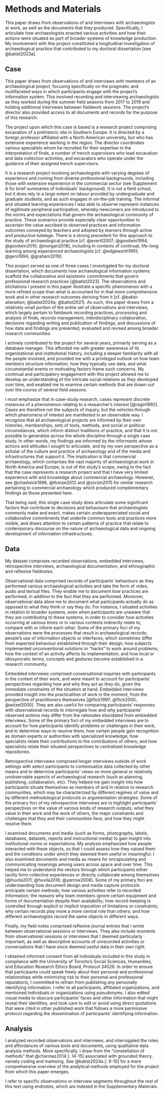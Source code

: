 # Methods and Materials
This paper draws from observations of and interviews with archaeologists at work, as well as the documents that they produced.
Specifically, I articulate how archaeologists enacted various activities and how their actions were situated as part of broader systems of knowledge production.
My involvement with this project constituted a longitudinal investigation of archaeological practice that contributed to my doctoral dissertation [see @batist2023a].

## Case
This paper draws from observations of and interviews with members of an archaeological project, focusing specifically on the pragmatic and multifaceted ways in which participants engage with the project's information system.
This involved recording and interviewing archaeologists as they worked during the summer field seasons from 2017 to 2019 and holding additional interviews between fieldwork sessions.
The project's director also provided access to all documents and records for the purpose of this research.

The project upon which this case is based is a research project comprising excavation of a prehistoric site in Southern Europe.
It is directed by a foreign professor affiliated with a North American university, but who has extensive experience working in the region.
The director coordinates various specialists whom he recruited for their expertise in the interpretation of finds, a number of trench supervisors who lead excavation and data collection activities, and excavators who operate under the guidance of their assigned trench supervisors.

It is a research project involving archaeologists with varying degrees of experience and coming from diverse professional backgrounds, including those with extensive experience in the commercial sector (see Supplement A for brief summaries of individuals' background).
It is not a field school, but it does rely to a large extent on labour provided by undergraduate and graduate students, and as such engages in on-the-job training.
The informal and situated learning experiences I was able to observe represent instances of legitimate peripheral participation, whereby newcomers are introduced to the norms and expectations that govern the archaeological community of practice.
These scenarios provide especially clear opportunities to ascertain the value ascribed to observed practices and information outcomes conveyed by teachers and adopted by learners through active and productive tutelage.
There is a strong precedent for this approach to the study of archaeological practice [cf. @everill2007; @goodwin1994; @goodwin2010; @morgan2018], including in contexts of continual, life-long learning among experienced archaeologists [cf. @edgeworth1991; @gero1994; @graham2019].

This project served as one of three cases I investigated for my doctoral dissertation, which documents how archaeological information systems scaffold the collaborative and epistemic commitments that govern professional research practices [@batist2023].
The observations and elicitations I present in this paper illustrate a specific phenomenon with a more refined scope than what is accounted for in that more comprehensive work and in other research outcomes deriving from it [cf. @batist-alienation; @batist2024a; @batist2021].
As such, this paper draws from a relatively small portion of the entire set of observations and interviews, which largely pertain to fieldwork recording practices, processing and analysis of finds, records management, interdisciplinary collaboration, decisions regarding writing and publication of findings, and discussions of how data and findings are presented, evaluated and revised among broader research communities.

I actively contributed to the project for several years, primarily serving as a database manager.
This afforded me with greater awareness of its organizational and institutional history, including a deeper familiarity with all the people involved, and provided me with a privileged outlook on how team members structure information, how they typically use data, and what circumstantial events or motivating factors frame such concerns.
My continual and participatory engagement with this project allowed me to develop an understanding of the intricate social relations as they developed over time, and enabled me to examine certain methods that are drawn out over the course of several field seasons.

I must emphasize that in case-study research, cases represent discrete instances of a phenomenon relating to a researcher's interest [@ragin1992].
Cases are therefore not the subjects of inquiry, but the vehicles through which phenomena of interest are manifested in an observable way.
I recognize that all archaeological projects are informed by their own histories, memberships, sets of tools, methods, and social or political circumstances, which inform distinct traditions of practice, and that it is not possible to generalize across the whole discipline through a single case study.
In other words, my findings are informed by the informants whose actions and attitudes I sought to articulate, and by my own perspective as a scholar of the culture and practice of archaeology and of the media and infrastructures that support it.
The implication is that commercial archaeology, which comprises the vast majority of archaeological work in North America and Europe, is out of the study's scope, owing to the fact that the case represents a research project and that I have very limited experience with and knowledge about commercial archaeology.
However, see @chadwick1998, @thorpe2012 and @zorzin2015 for similar research pertaining to commercial archaeology which produced complementary findings as those presented here.

That being said, this single case study does articulate some significant factors that contribute to decisions and behaviours that archaeologists commonly make and enact, makes certain underappreciated social and collaborative commitments that underlie common tools and practices more visible, and draws attention to certain patterns of practice that relate to contemporary discourse on the nature of archaeological data and ongoing development of information infrastructures.

## Data
My dataset comprises recorded observations, embedded interviews, retrospective interviews, archaeological documentation, and ethnographic and reflexive fieldnotes.

Observational data comprised records of participants' behaviours as they performed various archaeological activities and take the form of video, audio and textual files.
They enable me to document _how_ practices are performed, in addition to the fact _that_ they are performed.
Moreover, observational data allow me to document what participants actually do as opposed to what they think or say they do.
For instance, I situated activities in relation to broader systems, even when participants are unaware that they are contributing to these systems, in order to consider how activities occurring at various times or in various contexts indirectly relate to, compare with or inform each other.
Some of the primary foci of my observations were the processes that result in archaeological records; people's use of information objects or interfaces, which sometimes differ from expected behaviour established through their design; how subjects implemented unconventional solutions or "hacks" to work around problems; how the context of an activity affects its implementation; and how local or idiosyncratic terms, concepts and gestures become established in a research community.

Embedded interviews comprised conversational inquiries with participants in the context of their work, and were meant to account for participants' perspectives regarding how and why they act as they do, given the immediate constraints of the situation at hand. Embedded interviews provided insight into the practicalities of work in the moment, from the perspective of practitioners themselves [@flick1997; @flick2000; @witzel2000].
They are also useful for comparing participants' responses with observational records to interrogate how and why participants' observed actions may differ from the rationales elucidated from embedded interviews. Some of the primary foci of my embedded interviews are to account for how participants identify problems or challenges in their work, and to determine ways to resolve them; how certain people gain recognition as domain experts or authorities with specialized knowledge; how specialists relate their contributions to the contributions of others; and how specialists relate their situated perspectives to centralized knowledge repositories.

Retrospective interviews comprised longer interviews outside of work settings with select participants to contextualize data collected by other means and to determine participants' views on more general or relatively unobservable aspects of archaeological research (such as planning, publishing, collaboration, etc).
They helped me gain insight into how participants situate themselves as members of and in relation to research communities, which may be characterized by different regimes of value and by different methodological protocols or argumentation strategies.
Some of the primary foci of my retrospective interviews are to highlight participants' perspectives on the value of various kinds of research outputs, what they value in their work and the work of others, the major constraints and challenges that they and their communities face, and how they might resolve them.

I examined documents and media (such as forms, photographs, labels, databases, datasets, reports and instructional media) to gain insight into institutional norms or expectations.
My analysis emphasized how people interacted with these objects, so that I could assess how they valued them and the conditions under which they deemed them useful or meaningful.
I also examined documents and media as means for encapsulating and communicating meanings among users across space and over time.
This helped me to understand the vectors through which participants either tacitly form collective experiences or directly collaborate among themselves [@huvila2011; @huvila2016; @yarrow2008].
Some of my primary foci are understanding how document design and media capture protocols anticipate certain methods; how various activities refer to recorded information; the reasons why team members ignore certain equipment and forms of documentation despite their availability; how record-keeping is controlled through explicit or implicit imposition of limitations or constraints; why certain records play more a more central role than others; and how different archaeologists record the same objects in different ways.

Finally, my field notes comprised reflexive journal entries that I wrote between observational sessions or interviews.
They also include moments from observational sessions or interviews that I deemed particularly important, as well as descriptive accounts of unrecorded activities or conversations that I have since deemed useful data in their own right.

I obtained informed consent from all individuals included in this study in compliance with the University of Toronto's Social Sciences, Humanities, and Education Research Ethics Board, Protocol 34526.
In order to ensure that participants could speak freely about their personal and professional relationships while minimizing risk to their personal and professional reputations, I committed to refrain from publishing any personally identifying information.
I refer to all participants, affiliated organizations, and mentioned individuals or organizations using pseudonyms.
I also edited visual media to obscure participants' faces and other information that might reveal their identities, and took care to edit or avoid using direct quotations that were cited in other published work that follows a more permissive protocol regarding the dissemination of participants' identifying information.

## Analysis
I analyzed recorded observations and interviews, and interrogated the roles and affordances of various tools and documents, using qualitative data analysis methods.
More specifically, I draw from the "constellation of methods" that @charmaz2014 [: 14-15] associated with grounded theory, namely coding and memoing.
See @batist2024a [: 9-10] for a more comprehensive overview of the analytical methods employed for the project from which this paper emerges.

I refer to specific observations or interview segments throughout the rest of this text using endnotes, which are indexed in the Supplementary Materials.

